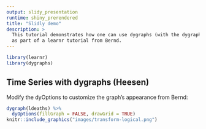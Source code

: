 ---
output: slidy_presentation
runtime: shiny_prerendered
title: "Slidly demo"
description: >
  This tutorial demonstrates how one can use dygraphs (with the dygraph package)
  as part of a learnr tutorial from Bernd.
---

```{r setup, include=FALSE}
library(learnr)
library(dygraphs)
```

## Time Series with dygraphs (Heesen)

Modify the dyOptions to customize the graph's appearance from Bernd:

```{r dygraph-options, exercise=TRUE, exercise.eval=TRUE, fig.height=5.5}
dygraph(ldeaths) %>%
  dyOptions(fillGraph = FALSE, drawGrid = TRUE)
knitr::include_graphics("images/transform-logical.png")
```
